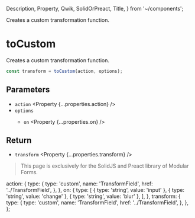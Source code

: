   Description,
  Property,
  Qwik,
  SolidOrPreact,
  Title,
} from '~/components';

<Title>toCustom</Title>
<Description>Creates a custom transformation function.</Description>

# toCustom

<SolidOrPreact block>

Creates a custom transformation function.

```ts
const transform = toCustom(action, options);
```

## Parameters

- `action` <Property {...properties.action} />
- `options` <Property type="object" />
  - `on` <Property {...properties.on} />

## Return

- `transform` <Property {...properties.transform} />

</SolidOrPreact>

<Qwik block>

<HttpStatusCode code={404} />

> This page is exclusively for the SolidJS and Preact library of Modular Forms.

</Qwik>

  action: {
    type: {
      type: 'custom',
      name: 'TransformField',
      href: '../TransformField',
    },
  },
  on: {
    type: [
      { type: 'string', value: 'input' },
      { type: 'string', value: 'change' },
      { type: 'string', value: 'blur' },
    ],
  },
  transform: {
    type: {
      type: 'custom',
      name: 'TransformField',
      href: '../TransformField',
    },
  },
};
